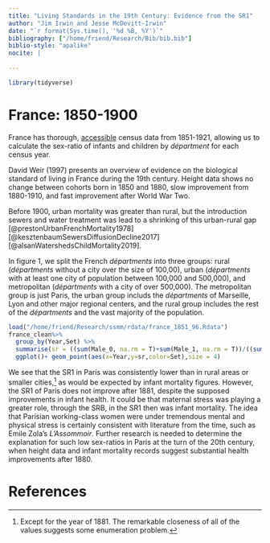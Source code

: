 ```yaml
---
title: "Living Standards in the 19th Century: Evidence from the SR1"
author: "Jim Irwin and Jesse McDevitt-Irwin"
date: "`r format(Sys.time(), '%d %B, %Y')`"
bibliography: ["/home/friend/Research/Bib/bib.bib"]
biblio-style: "apalike"
nocite: | 
 
---
```

```r
library(tidyverse)
```
# France: 1850-1900

France has thorough, [accessible](https://www.insee.fr/fr/statistiques/2653233?sommaire=2591397) census data from 1851-1921, allowing us to calculate the sex-ratio of infants and children by _départment_ for each census year. 

David Weir (1997) presents an overview of evidence on the biological standard of living in France during the 19th century. Height data shows no change between cohorts born in 1850 and 1880, slow improvement from 1880-1910, and fast improvement after World War Two. 

Before 1900, urban mortality was greater than rural, but the introduction sewers and water treatment was lead to a shrinking of this urban-rural gap [@prestonUrbanFrenchMortality1978] [@kesztenbaumSewersDiffusionDecline2017] [@alsanWatershedsChildMortality2019].

In figure 1, we split the French _départments_ into three groups: rural (_départments_ without a city over the size of 100,00), urban (_départments_ with at least one city of population between 100,000 and 500,000), and metropolitan (_départments_ with a city of over 500,000). The metropolitan group is just Paris, the urban group includs the _départments_ of Marseille, Lyon and other major regional centers, and the rural group includes the rest of the _départments_ and the vast majority of the population.

```r
load("/home/friend/Research/ssmm/rdata/france_1851_96.Rdata")
france_clean%>% 
  group_by(Year,Set) %>% 
  summarise(sr = ((sum(Male_0, na.rm = T)+sum(Male_1, na.rm = T))/((sum(Fem_0,na.rm = T)+sum(Fem_1,na.rm = T))))) %>% 
  ggplot()+ geom_point(aes(x=Year,y=sr,color=Set),size = 4)
```
We see that the SR1 in Paris was consistently lower than in rural areas or smaller cities,[^1] as would be expected by infant mortality figures. However, the SR1 of Paris does not improve after 1881, despite the supposed improvements in infant health. It could be that maternal stress was playing a greater role, through the SRB, in the SR1 then was infant mortality. The idea that Parisian working-class women were under tremendous mental and physical stress is certainly consistent with literature from the time, such as Emile Zola's _L'Assommoir_. Further research is needed to determine the explanation for such low sex-ratios in Paris at the turn of the 20th century, when height data and infant mortality records suggest substantial health improvements after 1880.

# References

[^1]: Except for the year of 1881. The remarkable closeness of all of the values suggests some enumeration problem.
